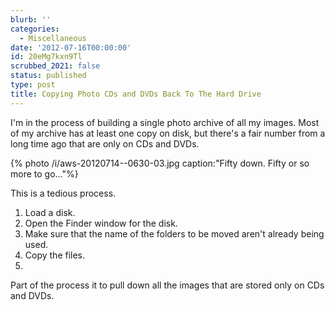 ```yaml
---
blurb: ''
categories:
  - Miscellaneous
date: '2012-07-16T00:00:00'
id: 20eMg7kxn9Tl
scrubbed_2021: false
status: published
type: post
title: Copying Photo CDs and DVDs Back To The Hard Drive
---
```


I'm in the process of building a single photo archive of all my images. Most of my archive has at least one copy on disk, but there's a fair number from a long time ago that are only on CDs and DVDs.

{% photo /i/aws-20120714--0630-03.jpg caption:"Fifty down. Fifty or so more to go..."%}

This is a tedious process. 

1. Load a disk.
2. Open the Finder window for the disk.
3. Make sure that the name of the folders to be moved aren't already being used. 
4. Copy the files. 
5. 



Part of the process it to pull down all the images that are stored only on CDs and DVDs.
